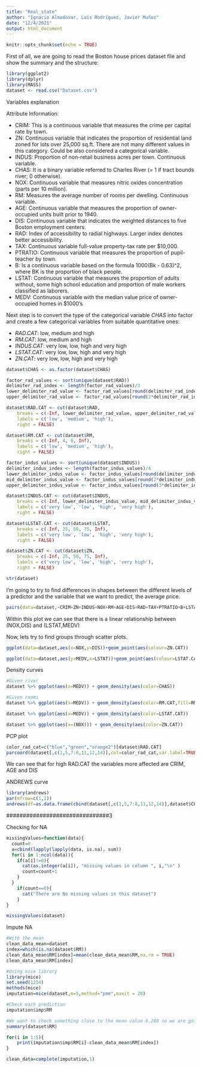 ```yaml
---
title: "Real_state"
author: "Ignacio Almodóvar, Luis Rodríguez, Javier Muñoz"
date: "12/4/2021"
output: html_document
---
```


```r
knitr::opts_chunk$set(echo = TRUE)
```

First of all, we are going to read the Boston house prices dataset file and show the summary and the structure:

```r
library(ggplot2)
library(dplyr)
library(MASS)
dataset <- read.csv("Dataset.csv")
```

Variables explanation

Attribute Information:

- CRIM: This is a continuous variable that measures the crime per capital rate by town.
- ZN: Continuous variable that indicates the proportion of residential land zoned for lots over 25,000 sq.ft. There are not many different values in this category. Could be also considered a categorical variable.
- INDUS: Proportion of non-retail business acres per town. Continuous variable.
- CHAS: It is a binary variable referred to Charles River (= 1 if tract bounds river; 0 otherwise).
- NOX: Continuous variable that measures nitric oxides concentration (parts per 10 million).
- RM: Measures the average number of rooms per dwelling. Continuous variable.
- AGE: Continuous variable that measures the proportion of owner-occupied units built prior to 1940.
- DIS: Continuous variable that indicates the weighted distances to five Boston employment centers.
- RAD: Index of accessibility to radial highways. Larger index denotes better accessibility.
- TAX: Continuous variable full-value property-tax rate per $10,000.
- PTRATIO: Continuous variable that measures the proportion of pupil-teacher by town.
- B: Is a continuous variable based on the formula 1000(Bk - 0.63)^2, where BK is the proportion of black people.
- LSTAT: Continuous variable that measures the proportion of adults without, some high school education and proportion of male workers classified as laborers.
- MEDV: Continuous variable with the median value price of owner-occupied homes in $1000's


Next step is to convert the type of the categorical variable _CHAS_ into factor and create a few categorical variables from suitable quantitative ones:

- _RAD.CAT_: low, medium and high
- _RM.CAT_: low, medium and high
- _INDUS.CAT_: very low, low, high and very high
- _LSTAT.CAT_: very low, low, high and very high
- _ZN.CAT_: very low, low, high and very high

```r

dataset$CHAS <- as.factor(dataset$CHAS)

factor_rad_values <- sort(unique(dataset$RAD))
delimiter_rad_index <- length(factor_rad_values)/3
lower_delimiter_rad_value <- factor_rad_values[round(delimiter_rad_index)]
upper_delimiter_rad_value <- factor_rad_values[round(2*delimiter_rad_index)]

dataset$RAD.CAT <- cut(dataset$RAD, 
    breaks = c(-Inf, lower_delimiter_rad_value, upper_delimiter_rad_value, Inf), 
    labels = c('low', 'medium', 'high'),
    right = FALSE)

dataset$RM.CAT <- cut(dataset$RM, 
    breaks = c(-Inf, 4, 6, Inf), 
    labels = c('low', 'medium', 'high'),
    right = FALSE)

factor_indus_values <- sort(unique(dataset$INDUS))
delimiter_indus_index <- length(factor_indus_values)/4
lower_delimiter_indus_value <- factor_indus_values[round(delimiter_indus_index)]
mid_delimiter_indus_value <- factor_indus_values[round(2*delimiter_indus_index)]
upper_delimiter_indus_value <- factor_indus_values[round(3*delimiter_indus_index)]

dataset$INDUS.CAT <- cut(dataset$INDUS, 
    breaks = c(-Inf, lower_delimiter_indus_value, mid_delimiter_indus_value, upper_delimiter_indus_value, Inf), 
    labels = c('very low', 'low', 'high', 'very high'),
    right = FALSE)

dataset$LSTAT.CAT <- cut(dataset$LSTAT, 
    breaks = c(-Inf, 25, 50, 75, Inf), 
    labels = c('very low', 'low', 'high', 'very high'),
    right = FALSE)

dataset$ZN.CAT <- cut(dataset$ZN, 
    breaks = c(-Inf, 25, 50, 75, Inf), 
    labels = c('very low', 'low', 'high', 'very high'),
    right = FALSE)

str(dataset)

```



I'm going to try to find differences in shapes between the different levels of a predictor and the variable that we want to predict, the average price.



```r
pairs(data=dataset,~CRIM+ZN+INDUS+NOX+RM+AGE+DIS+RAD+TAX+PTRATIO+B+LSTAT+MEDV,pch=19,col=dataset$CHAS)
```

Within this plot we can see that there is a linear relationship between (NOX,DIS) and (LSTAT,MEDV)

Now, lets try to find groups through scatter plots.
```r
ggplot(data=dataset,aes(x=NOX,y=DIS))+geom_point(aes(colour=ZN.CAT))

ggplot(data=dataset,aes(y=MEDV,x=LSTAT))+geom_point(aes(colour=LSTAT.CAT))
```

Density curves

```r
#Given river
dataset %>% ggplot(aes(x=MEDV)) + geom_density(aes(color=CHAS))

#Given rooms
dataset %>% ggplot(aes(x=MEDV)) + geom_density(aes(color=RM.CAT,fill=RM.CAT))

dataset %>% ggplot(aes(x=MEDV)) + geom_density(aes(color=LSTAT.CAT))

dataset %>% ggplot(aes(x=(NOX))) + geom_density(aes(color=ZN.CAT))
```

PCP plot

```r
color_rad_cat=c("blue","green","orange2")[dataset$RAD.CAT]
parcoord(dataset[,c(1,5,7:8,11,12,14)],col=color_rad_cat,var.label=TRUE)
```
We can see that for high RAD.CAT the variables more affected are CRIM, AGE and DIS

ANDREWS curve

```r
library(andrews)
par(mfrow=c(1,1))
andrews(df=as.data.frame(cbind(dataset[,c(1,5,7:8,11,12,14)],dataset$CHAS)),clr=8,ymax=4)
```

###############################3

Checking for NA

```r
missingValues=function(data){
  count=0
  a=cbind(lapply(lapply(data, is.na), sum))
  for(i in 1:ncol(data)){
    if(a[i]!=0){
      cat(as.integer(a[i]), "missing values in column ", i,"\n" )
      count=count+1
    }
  }  
    if(count==0){
      cat("There are No missing values in this dataset")
    }
}

missingValues(dataset)
```

Impute NA

```r
#With the mean
clean_data_mean=dataset
index=which(is.na(dataset$RM))
clean_data_mean$RM[index]=mean(clean_data_mean$RM,na.rm = TRUE)
clean_data_mean$RM[index]

#Using mice library
library(mice)
set.seed(1234)
methods(mice)
imputation=mice(dataset,m=5,method="pmm",maxit = 20)

#Check each prediction
imputation$imp$RM

#We want to check something close to the mean value 6.288 so we are going to take the first prediction, because it has an error lower than 0.5 on each boundary
summary(dataset$RM)

for(i in 1:5){
    print(imputation$imp$RM[i]-clean_data_mean$RM[index])
}

clean_data=complete(imputation,1)
```


